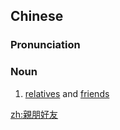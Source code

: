{{also|亲朋好友}}
==Chinese==
{{zh-forms|s=亲朋好友}}

===Pronunciation===
{{zh-pron
|m=qīnpénghǎoyǒu
|cat=n
}}

===Noun===
{{zh-noun}}

# [[relative]]s and [[friend]]s

[[zh:親朋好友]]
